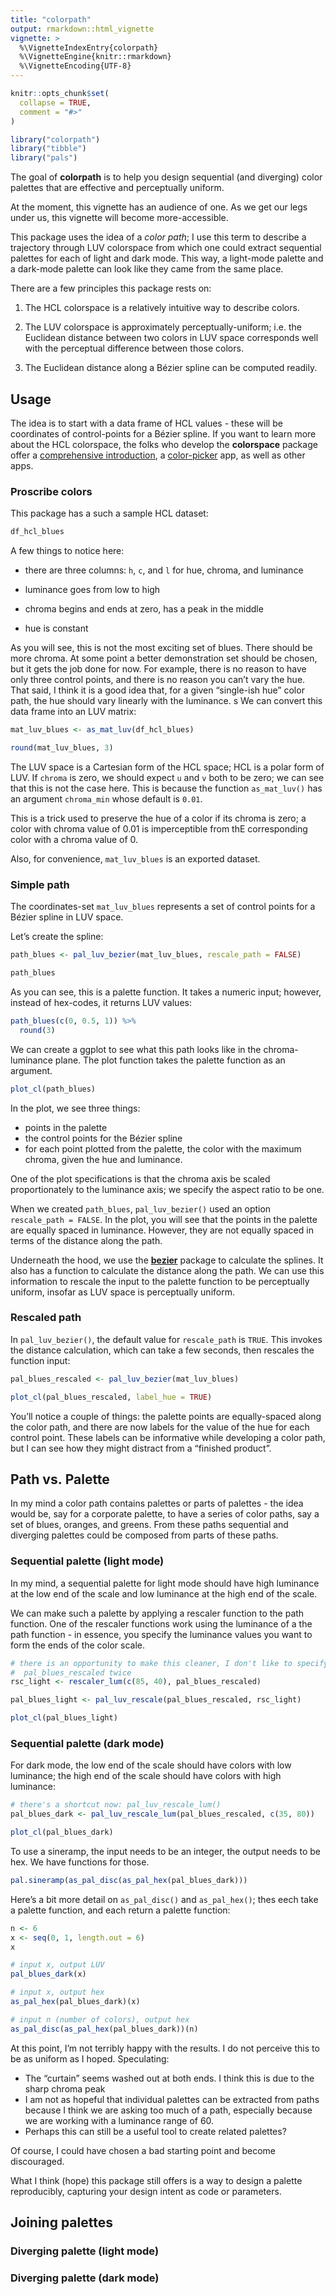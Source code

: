 ```yaml
---
title: "colorpath"
output: rmarkdown::html_vignette
vignette: >
  %\VignetteIndexEntry{colorpath}
  %\VignetteEngine{knitr::rmarkdown}
  %\VignetteEncoding{UTF-8}
---
```


```r
knitr::opts_chunk$set(
  collapse = TRUE,
  comment = "#>"
)
```

```r
library("colorpath")
library("tibble")
library("pals")
```

The goal of **colorpath** is to help you design sequential (and diverging) color palettes that are effective and perceptually uniform.

At the moment, this vignette has an audience of one. As we get our legs under us, this vignette will become more-accessible.

This package uses the idea of a *color path*; I use this term to describe a trajectory through LUV colorspace from which one could extract sequential palettes for each of light and dark mode. 
This way, a light-mode palette and a dark-mode palette can look like they came from the same place.

There are a few principles this package rests on:

1. The HCL colorspace is a relatively intuitive way to describe colors.

1. The LUV colorspace is approximately perceptually-uniform; i.e. the Euclidean distance between two colors in LUV space corresponds well with the perceptual difference between those colors.

1. The Euclidean distance along a Bézier spline can be computed readily.

## Usage

The idea is to start with a data frame of HCL values - these will be coordinates of control-points for a Bézier spline.
If you want to learn more about the HCL colorspace, the folks who develop the **colorspace** package offer a [comprehensive introduction](http://hclwizard.org), a [color-picker](http://hclwizard.org/hclcolorpicker/) app, as well as other apps.

### Proscribe colors

This package has a such a sample HCL dataset:

```r
df_hcl_blues
```

A few things to notice here:

- there are three columns: `h`, `c`, and `l` for hue, chroma, and luminance

- luminance goes from low to high

- chroma begins and ends at zero, has a peak in the middle

- hue is constant

As you will see, this is not the most exciting set of blues. There should be more chroma.
At some point a better demonstration set should be chosen, but it gets the job done for now.
For example, there is no reason to have only three control points, and there is no reason you can't vary the hue. 
That said, I think it is a good idea that, for a given "single-ish hue" color path, the hue should vary linearly with the luminance.
s
We can convert this data frame into an LUV matrix:

```r
mat_luv_blues <- as_mat_luv(df_hcl_blues)

round(mat_luv_blues, 3)
```

The LUV space is a Cartesian form of the HCL space; HCL is a polar form of LUV. 
If `chroma` is zero, we should expect `u` and `v` both to be zero; we can see that this is not the case here.
This is because the function `as_mat_luv()` has an argument `chroma_min` whose default is `0.01`.

This is a trick used to preserve the hue of a color if its chroma is zero; a color with chroma value of 0.01 is imperceptible from thE corresponding color with a chroma value of 0.

Also, for convenience, `mat_luv_blues` is an exported dataset.

### Simple path

The coordinates-set `mat_luv_blues` represents a set of control points for a Bézier spline in LUV space. 

Let's create the spline:

```r
path_blues <- pal_luv_bezier(mat_luv_blues, rescale_path = FALSE)

path_blues
```

As you can see, this is a palette function. It takes a numeric input; however, instead of hex-codes, it returns LUV values:

```r
path_blues(c(0, 0.5, 1)) %>%
  round(3)
```

We can create a ggplot to see what this path looks like in the chroma-luminance plane. 
The plot function takes the palette function as an argument.

```r
plot_cl(path_blues)
```

In the plot, we see three things:

- points in the palette
- the control points for the Bézier spline
- for each point plotted from the palette, the color with the maximum chroma, given the hue and luminance.

One of the plot specifications is that the chroma axis be scaled proportionately to the luminance axis; we specify the aspect ratio to be one.

When we created `path_blues`, `pal_luv_bezier()` used an option `rescale_path = FALSE`. 
In the plot, you will see that the points in the palette are equally spaced in luminance. However, they are not equally spaced in terms of the distance along the path.  

Underneath the hood, we use the [**bezier**](https://CRAN.R-project.org/package=bezier) package to calculate the splines. 
It also has a function to calculate the distance along the path. 
We can use this information to rescale the input to the palette function to be perceptually uniform, insofar as LUV space is perceptually uniform.

### Rescaled path

In `pal_luv_bezier()`, the default value for `rescale_path` is `TRUE`. 
This invokes the distance calculation, which can take a few seconds, then rescales the function input:

```r
pal_blues_rescaled <- pal_luv_bezier(mat_luv_blues)

plot_cl(pal_blues_rescaled, label_hue = TRUE)
```

You'll notice a couple of things: the palette points are equally-spaced along the color path, and there are now labels for the value of the hue for each control point. 
These labels can be informative while developing a color path, but I can see how they might distract from a "finished product".

## Path vs. Palette

In my mind a color path contains palettes or parts of palettes - the idea would be, say for a corporate palette, to have a series of color paths, say a set of blues, oranges, and greens. From these paths sequential and diverging palettes could be composed from parts of these paths.

### Sequential palette (light mode)

In my mind, a sequential palette for light mode should have high luminance at the low end of the scale and low luminance at the high end of the scale. 

We can make such a palette by applying a rescaler function to the path function. 
One of the rescaler functions work using the luminance of a the path function - in essence, you specify the luminance values you want to form the ends of the color scale.

```r
# there is an opportunity to make this cleaner, I don't like to specify 
#  pal_blues_rescaled twice
rsc_light <- rescaler_lum(c(85, 40), pal_blues_rescaled)

pal_blues_light <- pal_luv_rescale(pal_blues_rescaled, rsc_light)

plot_cl(pal_blues_light)
```

### Sequential palette (dark mode)

For dark mode, the low end of the scale should have colors with low luminance; the high end of the scale should have colors with high luminance:

```r
# there's a shortcut now: pal_luv_rescale_lum()
pal_blues_dark <- pal_luv_rescale_lum(pal_blues_rescaled, c(35, 80))

plot_cl(pal_blues_dark)
```

To use a sineramp, the input needs to be an integer, the output needs to be hex. We have functions for those.

```r
pal.sineramp(as_pal_disc(as_pal_hex(pal_blues_dark)))
```

Here's a bit more detail on `as_pal_disc()` and `as_pal_hex()`; thes eech take a palette function, and each return a palette function:

```r
n <- 6
x <- seq(0, 1, length.out = 6)
x

# input x, output LUV
pal_blues_dark(x)

# input x, output hex
as_pal_hex(pal_blues_dark)(x)

# input n (number of colors), output hex
as_pal_disc(as_pal_hex(pal_blues_dark))(n)
```

At this point, I'm not terribly happy with the results. I do not perceive this to be as uniform as I hoped. Speculating:

- The "curtain" seems washed out at both ends. I think this is due to the sharp chroma peak 
- I am not as hopeful that individual palettes can be extracted from paths because I think we are asking too much of a path, especially because we are working with a luminance range of 60.
- Perhaps this can still be a useful tool to create related palettes?

Of course, I could have chosen a bad starting point and become discouraged.

What I think (hope) this package still offers is a way to design a palette reproducibly, capturing your design intent as code or parameters.


## Joining palettes

### Diverging palette (light mode)

### Diverging palette (dark mode)



